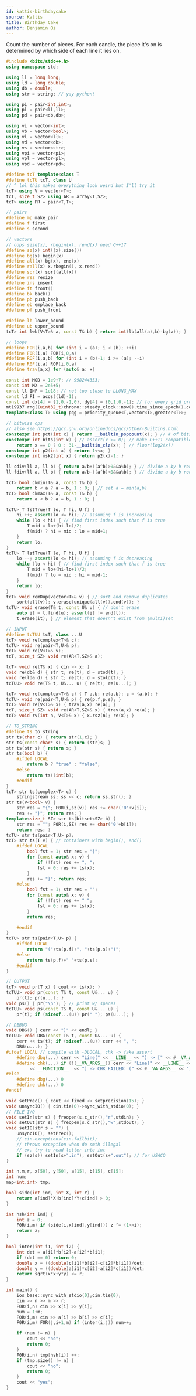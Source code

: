 ```yaml
---
id: kattis-birthdaycake
source: Kattis
title: Birthday Cake
author: Benjamin Qi
---
```


Count the number of pieces. For each candle, the piece it's on is determined by
which side of each line it lies on.

```cpp
#include <bits/stdc++.h>
using namespace std;

using ll = long long;
using ld = long double;
using db = double;
using str = string; // yay python!

using pi = pair<int,int>;
using pl = pair<ll,ll>;
using pd = pair<db,db>;

using vi = vector<int>;
using vb = vector<bool>;
using vl = vector<ll>;
using vd = vector<db>;
using vs = vector<str>;
using vpi = vector<pi>;
using vpl = vector<pl>;
using vpd = vector<pd>;

#define tcT template<class T
#define tcTU tcT, class U
// ^ lol this makes everything look weird but I'll try it
tcT> using V = vector<T>;
tcT, size_t SZ> using AR = array<T,SZ>;
tcT> using PR = pair<T,T>;

// pairs
#define mp make_pair
#define f first
#define s second

// vectors
// oops size(x), rbegin(x), rend(x) need C++17
#define sz(x) int((x).size())
#define bg(x) begin(x)
#define all(x) bg(x), end(x)
#define rall(x) x.rbegin(), x.rend()
#define sor(x) sort(all(x))
#define rsz resize
#define ins insert
#define ft front()
#define bk back()
#define pb push_back
#define eb emplace_back
#define pf push_front

#define lb lower_bound
#define ub upper_bound
tcT> int lwb(V<T>& a, const T& b) { return int(lb(all(a),b)-bg(a)); }

// loops
#define FOR(i,a,b) for (int i = (a); i < (b); ++i)
#define F0R(i,a) FOR(i,0,a)
#define ROF(i,a,b) for (int i = (b)-1; i >= (a); --i)
#define R0F(i,a) ROF(i,0,a)
#define trav(a,x) for (auto& a: x)

const int MOD = 1e9+7; // 998244353;
const int MX = 2e5+5;
const ll INF = 1e18; // not too close to LLONG_MAX
const ld PI = acos((ld)-1);
const int dx[4] = {1,0,-1,0}, dy[4] = {0,1,0,-1}; // for every grid problem!!
mt19937 rng((uint32_t)chrono::steady_clock::now().time_since_epoch().count());
template<class T> using pqg = priority_queue<T,vector<T>,greater<T>>;

// bitwise ops
// also see https://gcc.gnu.org/onlinedocs/gcc/Other-Builtins.html
constexpr int pct(int x) { return __builtin_popcount(x); } // # of bits set
constexpr int bits(int x) { // assert(x >= 0); // make C++11 compatible until USACO updates ...
	return x == 0 ? 0 : 31-__builtin_clz(x); } // floor(log2(x))
constexpr int p2(int x) { return 1<<x; }
constexpr int msk2(int x) { return p2(x)-1; }

ll cdiv(ll a, ll b) { return a/b+((a^b)>0&&a%b); } // divide a by b rounded up
ll fdiv(ll a, ll b) { return a/b-((a^b)<0&&a%b); } // divide a by b rounded down

tcT> bool ckmin(T& a, const T& b) {
	return b < a ? a = b, 1 : 0; } // set a = min(a,b)
tcT> bool ckmax(T& a, const T& b) {
	return a < b ? a = b, 1 : 0; }

tcTU> T fstTrue(T lo, T hi, U f) {
	hi ++; assert(lo <= hi); // assuming f is increasing
	while (lo < hi) { // find first index such that f is true
		T mid = lo+(hi-lo)/2;
		f(mid) ? hi = mid : lo = mid+1;
	}
	return lo;
}
tcTU> T lstTrue(T lo, T hi, U f) {
	lo --; assert(lo <= hi); // assuming f is decreasing
	while (lo < hi) { // find first index such that f is true
		T mid = lo+(hi-lo+1)/2;
		f(mid) ? lo = mid : hi = mid-1;
	}
	return lo;
}
tcT> void remDup(vector<T>& v) { // sort and remove duplicates
	sort(all(v)); v.erase(unique(all(v)),end(v)); }
tcTU> void erase(T& t, const U& u) { // don't erase
	auto it = t.find(u); assert(it != end(t));
	t.erase(it); } // element that doesn't exist from (multi)set

// INPUT
#define tcTUU tcT, class ...U
tcT> void re(complex<T>& c);
tcTU> void re(pair<T,U>& p);
tcT> void re(V<T>& v);
tcT, size_t SZ> void re(AR<T,SZ>& a);

tcT> void re(T& x) { cin >> x; }
void re(db& d) { str t; re(t); d = stod(t); }
void re(ld& d) { str t; re(t); d = stold(t); }
tcTUU> void re(T& t, U&... u) { re(t); re(u...); }

tcT> void re(complex<T>& c) { T a,b; re(a,b); c = {a,b}; }
tcTU> void re(pair<T,U>& p) { re(p.f,p.s); }
tcT> void re(V<T>& x) { trav(a,x) re(a); }
tcT, size_t SZ> void re(AR<T,SZ>& x) { trav(a,x) re(a); }
tcT> void rv(int n, V<T>& x) { x.rsz(n); re(x); }

// TO_STRING
#define ts to_string
str ts(char c) { return str(1,c); }
str ts(const char* s) { return (str)s; }
str ts(str s) { return s; }
str ts(bool b) {
	#ifdef LOCAL
		return b ? "true" : "false";
	#else
		return ts((int)b);
	#endif
}
tcT> str ts(complex<T> c) {
	stringstream ss; ss << c; return ss.str(); }
str ts(V<bool> v) {
	str res = "{"; F0R(i,sz(v)) res += char('0'+v[i]);
	res += "}"; return res; }
template<size_t SZ> str ts(bitset<SZ> b) {
	str res = ""; F0R(i,SZ) res += char('0'+b[i]);
	return res; }
tcTU> str ts(pair<T,U> p);
tcT> str ts(T v) { // containers with begin(), end()
	#ifdef LOCAL
		bool fst = 1; str res = "{";
		for (const auto& x: v) {
			if (!fst) res += ", ";
			fst = 0; res += ts(x);
		}
		res += "}"; return res;
	#else
		bool fst = 1; str res = "";
		for (const auto& x: v) {
			if (!fst) res += " ";
			fst = 0; res += ts(x);
		}
		return res;

	#endif
}
tcTU> str ts(pair<T,U> p) {
	#ifdef LOCAL
		return "("+ts(p.f)+", "+ts(p.s)+")";
	#else
		return ts(p.f)+" "+ts(p.s);
	#endif
}

// OUTPUT
tcT> void pr(T x) { cout << ts(x); }
tcTUU> void pr(const T& t, const U&... u) {
	pr(t); pr(u...); }
void ps() { pr("\n"); } // print w/ spaces
tcTUU> void ps(const T& t, const U&... u) {
	pr(t); if (sizeof...(u)) pr(" "); ps(u...); }

// DEBUG
void DBG() { cerr << "]" << endl; }
tcTUU> void DBG(const T& t, const U&... u) {
	cerr << ts(t); if (sizeof...(u)) cerr << ", ";
	DBG(u...); }
#ifdef LOCAL // compile with -DLOCAL, chk -> fake assert
	#define dbg(...) cerr << "Line(" << __LINE__ << ") -> [" << #__VA_ARGS__ << "]: [", DBG(__VA_ARGS__)
	#define chk(...) if (!(__VA_ARGS__)) cerr << "Line(" << __LINE__ << ") -> function(" \
		 << __FUNCTION__  << ") -> CHK FAILED: (" << #__VA_ARGS__ << ")" << "\n", exit(0);
#else
	#define dbg(...) 0
	#define chk(...) 0
#endif

void setPrec() { cout << fixed << setprecision(15); }
void unsyncIO() { cin.tie(0)->sync_with_stdio(0); }
// FILE I/O
void setIn(str s) { freopen(s.c_str(),"r",stdin); }
void setOut(str s) { freopen(s.c_str(),"w",stdout); }
void setIO(str s = "") {
	unsyncIO(); setPrec();
	// cin.exceptions(cin.failbit);
	// throws exception when do smth illegal
	// ex. try to read letter into int
	if (sz(s)) setIn(s+".in"), setOut(s+".out"); // for USACO
}

int n,m,r, x[50], y[50], a[15], b[15], c[15];
int num;
map<int,int> tmp;

bool side(int ind, int X, int Y) {
    return a[ind]*X+b[ind]*Y+c[ind] > 0;
}

int hsh(int ind) {
    int z = 0;
    F0R(i,m) if (side(i,x[ind],y[ind])) z ^= (1<<i);
    return z;
}

bool inter(int i1, int i2) {
    int det = a[i1]*b[i2]-a[i2]*b[i1];
    if (det == 0) return 0;
    double x = ((double)c[i1]*b[i2]-c[i2]*b[i1])/det;
    double y = ((double)a[i1]*c[i2]-a[i2]*c[i1])/det;
    return sqrt(x*x+y*y) <= r;
}

int main() {
    ios_base::sync_with_stdio(0);cin.tie(0);
    cin >> n >> m >> r;
    F0R(i,n) cin >> x[i] >> y[i];
    num = 1+m;
    F0R(i,m) cin >> a[i] >> b[i] >> c[i];
    F0R(i,m) FOR(j,i+1,m) if (inter(i,j)) num++;

    if (num != n) {
        cout << "no";
        return 0;
    }
    F0R(i,n) tmp[hsh(i)] ++;
    if (tmp.size() != n) {
        cout << "no";
        return 0;
    }
    cout << "yes";
}
```
